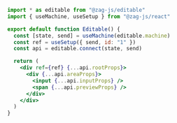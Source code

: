 ```jsx
import * as editable from "@zag-js/editable"
import { useMachine, useSetup } from "@zag-js/react"

export default function Editable() {
  const [state, send] = useMachine(editable.machine)
  const ref = useSetup({ send, id: "1" })
  const api = editable.connect(state, send)

  return (
    <div ref={ref} {...api.rootProps}>
      <div {...api.areaProps}>
        <input {...api.inputProps} />
        <span {...api.previewProps} />
      </div>
    </div>
  )
}
```
